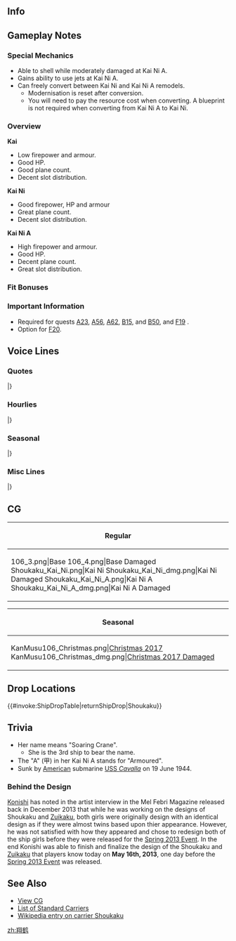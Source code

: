 ==Info==
{{KanmusuInfo|ID=106}}
{{KanmusuInfo|ID=106a}}
{{KanmusuInfo|ID=261}}
{{KanmusuInfo|ID=266}}

==Gameplay Notes==
===Special Mechanics===
* Able to shell while moderately damaged at Kai Ni A.
* Gains ability to use jets at Kai Ni A.
* Can freely convert between Kai Ni and Kai Ni A remodels.
** Modernisation is reset after conversion.
** You will need to pay the resource cost when converting. A blueprint is not required when converting from Kai Ni A to Kai Ni.

===Overview===
'''Kai'''
* Low firepower and armour.
* Good HP.
* Good plane count.
* Decent slot distribution.

'''Kai Ni'''
* Good firepower, HP and armour
* Great plane count.
* Decent slot distribution.

'''Kai Ni A'''
* High firepower and armour.
* Good HP.
* Decent plane count.
* Great slot distribution.

===Fit Bonuses===
{{:{{BASEPAGENAME}}/Equipment Bonuses}}
{{clear}}

===Important Information===
* Required for quests [[Quests#A23|A23]], [[Quests#A56|A56]], [[Quests#A62|A62]], [[Quests#B15|B15]], and [[Quests#B50|B50]], and [[Quests#F19|F19]] <Shoukaku>.
* Option for [[Quests#F20|F20]].

==Voice Lines==
===Quotes===
{{ShipquoteHeader}}
{{ShipquoteKai
|scenario = Introduction
|origin = 翔鶴型航空母艦一番艦、翔鶴です。瑞鶴とともに、これからも提督のお力に慣れればと思います。提督、どぞよろしくおねがいいたします。
|translation = I'm the 1st ship of the Shoukaku-class carriers, Shoukaku. Along with Zuikaku, I believe we'll be your strength from now on. I'm very pleased to make your acquaintance, Admiral.
|audio = Shoukaku-Intro.mp3
}}
<!--{{ShipquoteKai
|scenario = Introduction
|origin = 翔鶴型航空母艦一番艦、翔鶴です。一航戦ニ航戦の先輩方に少しでも近づけるように、瑞鶴と一緒に頑張ります。
|translation = I'm the 1st ship of the Shoukaku-class carriers, Shoukaku. Along with Zuikaku, I'll do my best to catch up a bit to my seniors in the 1st and 2nd CarDivs.<ref>Referring to Kaga & Akagi (CarDiv1) and Hiryuu & Souryuu (CarDiv2).</ref>
|audio = Shoukaku_1.ogg
}}-->
{{ShipquoteKai
|scenario = Introduction
|kai2 = yes
|origin = 翔鶴型航空母艦一番艦、翔鶴です。改装された翔鶴型、瑞鶴と共に、提督のお力になれればと思います。
|translation = I'm the 1st ship of the Shoukaku-class carriers, Shoukaku. As a remodelled Shoukaku-class, and with Zuikaku, I believe I can be a source of strength for you Admiral.
|audio = ShoukakuKai2-Introduction.ogg
}}
{{ShipquoteKai
|scenario = Library
|origin = 翔鶴型航空母艦1番艦の翔鶴です。
海軍軍縮条約失効後に設計建造された、本格的な大型正規空母として就役しました。
妹の瑞鶴と共に第五航空戦隊を編成します。あの惨劇の後は、先輩方の後を継いで戦線を支えました。
|translation = I'm the 1st ship of the Shoukaku-class carriers, Shoukaku.
I was commissioned as a fully-fledged fleet carrier that was designed and built after the expiration of the Washington Naval Treaty.<ref>The treaty expired in December 1936, she was laid down in December 1937.</ref>
Together with my sister Zuikaku, we were the 5th Carrier Division. We stood in for our seniors on the front line after that tragedy.<ref>Referring to the [https://en.wikipedia.org/wiki/Battle_of_Midway Battle of Midway] which saw Akagi, Kaga, Hiryuu and Souryuu sunk. Shoukaku and Zuikaku did not participate due to damage sustained in the [https://en.wikipedia.org/wiki/Battle_of_the_Coral_Sea Battle of the Coral Sea].</ref>
|audio = Shoukaku_25.ogg
}}
{{ShipquoteKai
|scenario = Library
|kai2 = yes
|origin = 翔鶴型航空母艦1番艦の翔鶴です。
海軍軍縮条約失効後に設計建造された、本格的な大型正規空母として就役しました。妹の瑞鶴と共に第五航空戦隊を編成します。
あの惨劇の後は、先輩方の後を継いで戦線を支えました。そして今、マリアナを超えて、提督と共に翔び続けたいと思います。
|translation = I'm the 1st ship of the Shoukaku-class carriers, Shoukaku.
I was commissioned as a fully-fledged fleet carrier that was designed and built after the expiration of the Washington Naval Treaty. Together with my sister Zuikaku, we were the 5th Carrier Division.
We stood in for our seniors on the front line after that tragedy. And now, after Marinara, I wish to continue soaring with you Admiral.
|audio = ShoukakuKai2-Library.ogg
}}
{{ShipquoteKai
|scenario = Secretary 1
|origin = 瑞鶴ったら、スカートあまり触らないで…って、あらやだ。提督！？
|translation = Hey Zuikaku, stop touching my skirt so much... Wha, oh dear. Admiral!?
|audio = Shoukaku_4.ogg
}}
{{ShipquoteKai
|scenario = Secretary 1 (Kai Ni A)
|kai2 = yes
|origin = 改造された新しい飛行甲板と航空機材、これが新時代の航空艤装。頑張ります！
|translation = A remodelled flight deck and aviation equipment, these are the carrier riggings of a new age. I'll do my best!
|audio = ShoukakuKai2A-Secretary 1.ogg
}}
{{ShipquoteKai
|scenario = Secretary 2
|origin = あら、瑞鶴…あなた、少し肌がきれいになったんじゃない？
|translation = Oh, Zuikaku... doesn't your skin look a bit prettier?
|audio = Shoukaku-Sec2.mp3
}}
<!--{{ShipquoteKai
|scenario = Secretary 2
|origin = 瑞鶴、あまり提督の邪魔しちゃダメよ？
|translation = Don't bother the Admiral so much alright Zuikaku?
|audio = Shoukaku_3.ogg
}}-->
{{ShipquoteKai
|scenario = Secretary 2
|kai2 = yes
|origin = 瑞鶴、あまり随伴艦の皆さんにご迷惑をお掛けしてはダメよ？…瑞鶴？瑞鶴！？
|translation = Don't trouble the ships acommpanying you so much alright Zuikaku? ...Zuikaku? Zuikaku!?
|audio = ShoukakuKai2-Secretary 2.ogg
}}
{{ShipquoteKai
|scenario = Secretary 3
|origin = 提督…？あの、なんでしょう？
|translation = Admira...? Ummm, what is it?
|audio = Shoukaku_2.ogg
}}
{{ShipquoteKai
|scenario = Secretary Idle
|origin = 提督？あの、そろそろポートモレスビーを…あの…その…
|translation = Admrial? Ummm, it's almost time to go to Port Moresby... Umm... That's...<ref>Shoukaku was severely damaged in [https://en.wikipedia.org/wiki/Operation_Mo Operation Mo] by USN carriers.</ref>
|audio = Shoukaku_29.ogg
}}
{{ShipquoteKai
|scenario = Secretary (Married)
|origin = 提督、いつも本当にお疲れ様です。少し休んでくださいね。
|translation = Thank you for all of your hard work Admiral. Please rest a bit ok.
|audio = Shoukaku_28.ogg
}}
{{ShipquoteKai
|scenario = Secretary (Married)
|kai2 = yes
|origin = 提督…私、あなたのお役に立てていますか？ふふっ…そう…ですか。よかった…、よかったで！
|translation = Admiral... am I of use to you? Ufufu~... Is... that so. That's good... I'm so happy!
|audio = ShoukakuKai2-Secretary Married.ogg
}}
{{ShipquoteKai
|scenario = Wedding
|origin = 提督ありがとうございます。見たこともない素敵な艦載機まで積んでくれて、本当に感謝の気持ちでいっぱいです。もし・・・もし・・・かなうなら、マリアナの後もずっと提督と一緒に・・・
|translation =Thank you very much Admiral. I'm really grateful that you've given me these wonderful planes I've never seen before. If... if... my wish comes true, I'll want to stay with you forever after Marinara Admiral...<ref>Shoukaku was sunk at the [https://en.wikipedia.org/wiki/Battle_of_the_Philippine_Sea Battle of the Philippine Sea] known in Japan as the 'Battle of Marinara'.</ref>
|audio = Shoukaku_24.ogg
}}
{{ShipquoteKai
|scenario = Player's Score
|origin = 提督、報告書をご覧になりますか？
|translation = Would you like to look at the report Admiral?
|audio = Shoukaku_8.ogg
}}
{{ShipquoteKai
|scenario = Joining the Fleet
|origin = 五航戦、翔鶴、出撃します！
|translation = CarDiv5, Shoukaku, sortieing!
|audio = Shoukaku_13.ogg
}}
{{ShipquoteKai
|scenario = Joining the Fleet
|kai2 = yes
|origin = 新編五航戦、旗艦翔鶴、出撃します！
|translation = New CarDiv5, flagship Shoukaku, sortieing!
|audio = ShoukakuKai2-Joining A Fleet.ogg
}}
{{ShipquoteKai
|scenario = Equipment 1
|origin = はい！これならいけそうです！
|translation = Yes! I can use this!
|audio = Shoukaku_9.ogg
}}
{{ShipquoteKai
|scenario = Equipment 1
|kai2 = yes
|origin = これが新型機材…あっ、はい！しっかり運用できるように努めますね。
|translation = So this is the new model equipment... Ah, yes! I'll put them to good use!
|audio = ShoukakuKai2-Equipment 1.ogg
}}
{{ShipquoteKai
|scenario = Equipment 2
|origin = 嬉しい！提督、感謝いたします！
|translation = I'm happy! Thanks Admiral!
|audio = Shoukaku_10.ogg
}}
{{ShipquoteKai
|scenario = Equipment 3
|origin = 瑞鶴…いいの？
|translation = Zuikaku... is this fine?
|audio = Shoukaku_26.ogg
}}
{{ShipquoteKai
|scenario = Equipment 3 (Kai Ni A)
|kai2 = yes
|origin = あら？何かしら…
|translation = Oh? I wonder what this is...
|audio = ShoukakuKai2A-Equipment 3.ogg
}}
{{ShipquoteKai
|scenario = Supply
|origin = 艦載機も補充しますね。
|translation = Replace the planes too alright.
|audio = Shoukaku_27.ogg
}}
{{ShipquoteKai
|scenario = Docking (Minor Damage)
|origin = ちょっとお風呂に...すぐ出るから...
|translation = I'll be in the bath for a while... I'll be right out...
|audio = Shoukaku_11.ogg
}}
{{ShipquoteKai
|scenario = Docking (Major Damage)
|origin = 私って、怪我しやすいのかしら...ねぇ、瑞鶴？
|translation = I get hurt pretty easily... Don't you think so Zuikaku?<ref>In every battle Zuikaku fought with Shoukaku, Zuikaku managed to escape undamged or with minor damage.</ref>
|audio = Shoukaku_12.ogg
}}
{{ShipquoteKai
|scenario = Construction
|origin = 提督、新造艦が完成いたしました。
|translation = A new ship is complete Admiral.
|audio = Shoukaku_5.ogg
}}
{{ShipquoteKai
|scenario = Returning from Sortie
|origin = 艦隊が帰投しました！みんな、本当にお疲れ様。
|translation = The fleet has returned to port! Thank you so much for your hard work everyone.
|audio = Shoukaku_7.ogg
}}
{{ShipquoteKai
|scenario = Starting a Sortie
|origin = いい？瑞鶴？行くわよ。機動部隊、出撃！
|translation = Ready Zuikaku? Let's go. Task force, sortie!
|audio = Shoukaku_14.ogg
}}
{{ShipquoteKai
|scenario = Starting a Sortie
|kai2 = yes
|origin = いい？瑞鶴？遅れないで。機動部隊、抜錨します！
|translation = Ready Zuikaku? Don't fall behind. Task force, setting sail!
|audio = ShoukakuKai2-Starting A Sortie.ogg
}}
{{ShipquoteKai
|scenario = Starting a Battle
|origin = 全航空隊、発艦はじめ！
|translation = All squadrons, begin takeoff!
|audio = Shoukaku_15.ogg
}}
{{ShipquoteKai
|scenario = Attack
|origin = 行くわよ。全機、突撃！
|translation = Here I go. All planes, attack!
|audio = Shoukaku_16.ogg
}}
{{ShipquoteKai
|scenario = Air Battle
|origin = 直援隊も攻撃隊の援護にまわって！
|translation = Escort squadron, cover the attacks squadron!
|audio = Shoukaku_17.ogg
}}
{{ShipquoteKai
|scenario = Night Battle
|origin = さぁて…何が出てくるの？潜水艦には気をつけてね。
|translation = Now... what's coming? I have to becareful of submarines.<ref>She was sunk by the [https://en.wikipedia.org/wiki/USS_Cavalla_(SS-244) USS Cavalla] at the Battle of the Philippine Sea.</ref> 
|audio = Shoukaku_18.ogg
}}
{{ShipquoteKai
|scenario = Night Battle (Kai Ni A)
|kai2 = yes
|origin = あら？またスコールかしら？瑞鶴、少し進路を変える？
|translation = Oh? Another squall? Shall we change our course a little Zuikaku?<ref>During the Battle of Coral Sea, Zuikaku, distant by around 1km, was under cover of a squall when American bombers arrived over the IJN carriers, forcing the enemy to focus on Shoukaku. Heavily damaged after the battle and being chased by submarines, Shoukaku nearly capsized in the squall, on her way back to Japan, due to amount of water she took while going at full speed.</ref>
|audio = ShoukakuKai2A-Night_Battle.ogg
}}
{{ShipquoteKai
|scenario = MVP
|origin = 提督、私やりました！艦載機の子達も、随伴艦の皆さんも本当に頑張ってくれました！感謝です！
|translation = I did it Admiral! My planes and the ships that accompanied me all did their best! I'm thankful!
|audio = Shoukaku_23.ogg
}}
{{ShipquoteKai
|scenario = Minor Damage 1
|origin = いっ、痛っ...まだやれるわ！
|translation = O-ow... I can still do this!
|audio = Shoukaku_19.ogg
}}
{{ShipquoteKai
|scenario = Minor Damage 2
|origin = も、もう！何で私ばっかり！
|translation = J-jeez! Why is it always me!
|audio = Shoukaku_20.ogg
}}
{{ShipquoteKai
|scenario = Minor Damage 2
|kai2 = yes
|origin = ・・・ん！痛い！ま…まだ発着艦できますか？
|translation = Ngh! That hurts! C...can I still takeoff and land?
|audio = ShoukakuKai2-Minor_Damage_2.ogg
}}
{{ShipquoteKai
|scenario = Major Damage
|origin = やられました！艦載機発着艦困難です！
|translation = They got me! I can't launch or retrieve planes anymore!<ref>During the [https://en.wikipedia.org/wiki/Battle_of_the_Santa_Cruz_Islands Battle of the Santa Cruz Islands], Shoukaku was hit by multiple bombs that ruined her flight deck and rendered her unable to continue air operations.</ref>
|audio = Shoukaku_21.ogg
}}
{{ShipquoteKai
|scenario = Major Damage
|kai2 = yes
|origin = 改装された翔鶴型、この程度で沈みはしません。飛行甲板は無事？うん、よかった！まだまだ戦います！
|translation = The remodelled Shoukaku-class won't sink from something like this. My flight deck is alright? Yup, thank goodness! I can still fight on!
|audio = ShoukakuKai2-Major_Damage.ogg
}}
{{ShipquoteKai
|scenario = Sunk
|origin = 私...また逝くのね...矢矧さん、秋月さん後は御願い...
|translation = I'm... passing on again... Yahagi-san, Akizuki-san, I leave the rest to you...
|audio = Shoukaku_22.ogg
}}
|} <references/>

{{clear}}

===Hourlies===
{{ShipquoteHeader | type = hourly}}
{{ShipquoteKai
|scenario = 00:00 
|origin = 提督？日付が変わったようです
|translation = Admiral? It seems that the date has changed.
|audio = Shoukaku_30.ogg
}}
{{ShipquoteKai
|scenario = 01:00 
|origin = マルヒトマルマル。お知らせします。
|translation = 0100. Just letting you know.
|audio = Shoukaku_31.ogg
}}
{{ShipquoteKai
|scenario = 02:00 
|origin = マルフタマルマル。お知らせしますね
|translation = 0200. Just letting you know ok.
|audio = Shoukaku_32.ogg
}}
{{ShipquoteKai
|scenario = 03:00 
|origin = 提督、現在時刻マルサンマルマルです
|translation = The time is now 0300 Admiral.
|audio = Shoukaku_33.ogg
}}
{{ShipquoteKai
|scenario = 04:00 
|origin = マルヨンマルマル･･･まっ、まだ起きてますっ！
|translation = 0400... I-I'm still awake!
|audio = Shoukaku_34.ogg
}}
{{ShipquoteKai
|scenario = 05:00 
|origin = 現在時刻、マルゴーマルマル。夜明けですね。
|translation = The time is now 0500. It's dawn huh.
|audio = Shoukaku_35.ogg
}}
{{ShipquoteKai
|scenario = 06:00 
|origin = マルロクマルマル。艦娘たちに総員起床をかけますね。
|translation = 0600. I'll go wake the rest of the ship girls alright.
|audio = Shoukaku_36.ogg
}}
{{ShipquoteKai
|scenario = 07:00 
|origin = マルナナマルマルです。朝ご飯何にしましょう？
|translation = It's 0700. What do you want for breakfast?
|audio = Shoukaku_37.ogg
}}
{{ShipquoteKai
|scenario = 08:00 
|origin = マルハチマルマル。今日も頑張りましょう。
|translation = 0800. I'll do my best today too.
|audio = Shoukaku_38.ogg
}}
{{ShipquoteKai
|scenario = 09:00 
|origin = 現在時刻マルキューマルマルです。索敵機出しますか？
|translation = The time is now 0900. Shall I launch the scouts?<ref>Scouts were launched twice per day, once in the morning around this time and once again in the afternoon.</ref>
|audio = Shoukaku_39.ogg
}}
{{ShipquoteKai
|scenario = 10:00 
|origin = 時刻はヒトマルマルマルです。瑞鶴、大丈夫かしら？
|translation = It's now 1000. I wonder if Zuikaku is alright?
|audio = Shoukaku_40.ogg
}}
{{ShipquoteKai
|scenario = 11:00 
|origin = ヒトヒトマルマル。そろそろお昼の準備ですね。
|translation = 1100. It's almost time to get ready for lunch.
|audio = Shoukaku_41.ogg
}}
{{ShipquoteKai
|scenario = 12:00 
|origin = 提督、ヒトフタマルマルです。お昼にしましょう。
|translation = It's 1200 Admiral. Let's have lunch.
|audio = Shoukaku_42.ogg
}}
{{ShipquoteKai
|scenario = 13:00 
|origin = 時刻はヒトサンマルマルです。
|translation = It's now 1300.
|audio = Shoukaku_43.ogg
}}
{{ShipquoteKai
|scenario = 14:00 
|origin = 現在時刻ヒトヨンマルマル。提督、お疲れですか？
|translation = The time is now 1400. Are you tired Admiral?
|audio = Shoukaku_44.ogg
}}
{{ShipquoteKai
|scenario = 15:00 
|origin = ヒトゴーマルマルです。そろそろ作戦開始ですね。
|translation = It's 1500. It's almost time to begin operations right.
|audio = Shoukaku_45.ogg
}}
{{ShipquoteKai
|scenario = 16:00 
|origin = ヒトロクマルマルです。直掩機出しますね。
|translation = It's 1600. I'll deploy the CAP.<ref>CAP means [https://en.wikipedia.org/wiki/Combat_air_patrol Combat Air Patrol] where interceptors are deployed on patrol to defend an area.</ref>
|audio = Shoukaku_46.ogg
}}
{{ShipquoteKai
|scenario = 17:00 
|origin = ヒトナナマルマルです。夕日が綺麗ですね、提督。
|translation = It's 1700. Isn't the sunset beautiful Admiral?
|audio = Shoukaku_47.ogg
}}
{{ShipquoteKai
|scenario = 18:00 
|origin = ヒトハチマルマル。日没です。
|translation = 1800. It's sundown.
|audio = Shoukaku_48.ogg
}}
{{ShipquoteKai
|scenario = 19:00 
|origin = 時刻はヒトキューマルマルです。
|translation = It's now 1900.
|audio = Shoukaku_49.ogg
}}
{{ShipquoteKai
|scenario = 20:00 
|origin = フタマルマルマルです。何か騒いでいる軽巡が居ますね、何かしら？
|translation = It's 2000. There seem to be some noisy light cruisers here for some reason.
|audio = Shoukaku_50.ogg
}}
{{ShipquoteKai
|scenario = 21:00 
|origin = 現在時刻、フタヒトマルマルです。
|translation = The time is now 2100.
|audio = Shoukaku_51.ogg
}}
{{ShipquoteKai
|scenario = 22:00 
|origin = フタフタマルマルです、提督･･･そろそろお疲れですか？
|translation = It's 2200. Are you... getting tired soon Admiral?
|audio = Shoukaku_52.ogg
}}
{{ShipquoteKai
|scenario = 23:00 
|origin = 現在時刻フタサンマルマルです。そろそろお休みになりますか？
|translation = The time is now 2300. Are you going to rest soon?
|audio = Shoukaku_53.ogg
}}
|} <references/>

{{clear}}

===Seasonal===
{{SeasonalHeaderOld}}
{{SeasonalQuote
|scenario = [[Seasonal/Second_Anniversary|2nd Anniversary]]
|origin = 二周年…私も、とても嬉しく思います。…瑞鶴、瑞鶴？あら？…瑞鶴！？いないの！？
|translation =	It’s the 2nd anniversary… I feel very happy too… Zuikaku, Zuikaku? Huh? …Zuikaku!? She’s gone!?
|audio = 106_Shoukaku_2ndAnniv.mp3
|notes = 
}}
{{SeasonalQuote
|scenario = [[Seasonal/Rainy_Season_2015|Rainy Season 2015]]
|origin = 梅雨の季節ですね。MO作戦の頃を思い出します。あのときのスコールは…ね、瑞鶴？
|translation =	It’s the rainy season. It reminds me of Operation MO. There was a squall at the time… Right, Zuikaku?
|audio = Shoukaku_Rainy_Secretary_1.ogg
|notes = Referring to the [https://en.wikipedia.org/wiki/Battle_of_the_Coral_Sea Battle of the Coral Sea].
}}
{{SeasonalQuote
|scenario = [[Seasonal/Early_Summer_Season_Update|Early Summer 2015]]
|origin = 瑞鶴、新しい水着を買ったの？あら♪いいわねぇ。とても可愛いわ…。えっ、私？私は去年のでいいわ…。えっ？そう…？そうかしら…。
|translation =	Did you buy a new swimsuit, Zuikaku? Oh my♪ It looks good. It looks really cute… Eh, me? I’m fine with last year’s… Eh? Really…? Is that so…
|audio = Shoukaku_Early_Summer_HQ.ogg
|notes =
}}
{{SeasonalQuote
|scenario = [[Seasonal/Early_Autumn_2015_Seasonal_Update|Early Autumn 2015]]
|origin = 秋。そうね瑞鶴。秋は、少し寂しい気持ちになるわね。うん。今は、平気よ。
|translation =	Autumn. That’s right, Zuikaku. Autumn makes me feel a bit lonely. Yeah. I’m fine now.
|audio = Shoukaku_Early_Autumn2015.ogg
|notes =
}}
{{SeasonalQuote
|scenario = [[Seasonal/Christmas_2015|Christmas 2015]]
|origin = 瑞鶴？どうしたの？何をそんなにイライラしているの？せっかくのクリスマス…これを食べて落ち着いて。えっ？えぇ～？？
|translation =	Zuikaku? What’s wrong? Why do you look so annoyed? It’s Christmas so… eat this and calm down. Eh? Eeeh??
|audio = Shoukaku_Christmas_2015_Sec1.ogg
|notes =
}}
{{SeasonalQuote
|scenario = [[Seasonal/End_of_Year_2015|End of Year 2015]]
|origin = 師走はやはりいろいろと忙しいわね。瑞鶴、その布巾は食器用よ！あぁ、違うの！こっちを…！きゃ！いったた…あぁ、いやだ！
|translation =	There’s definitely a lot to do in December. That cloth is for the dishes, Zuikaku! Ah, not that one! This one…! Kyah! Ow… Ah, oh no!
|audio = Shoukaku_Year_End_2015_Sec1.ogg
|notes = 
}}
{{SeasonalQuote
|scenario = [[Seasonal/New_Year_2016|New Year 2016]]
|origin = 提督、新年あけましておめでとうございます！本年も妹の瑞鶴共々、どぞよろしく致します。
|translation =	Happy New Year, Admiral! Please take care of my sister Zuikaku and I this year too.
|audio = Shoukaku_New_Years_Day_2016.ogg
|notes = 
}}
{{SeasonalQuote
|scenario = [[Seasonal/Setsubun_2016|Setsubun 2016]]
|origin = 瑞鶴、節分よ。…うぅん、心配しないで。鬼役は私に任せて。慣れているから…。
|translation =	It’s Setsubun, Zuikaku. …No, don’t worry. Leave playing the Oni to me. I’m already used to it…
|audio = Shoukaku_Setsubun_2016_Sec1.ogg
|notes = 
}}
{{SeasonalQuote
|scenario = [[Seasonal/Valentine%27s_Day_2016|Valentine’s Day 2016]]
|origin = 提督、もしよろしければこちらをお受け取りいただけないでしょうか？あぁ、よかった。ありがとうございます。
|translation =	If it’s alright with you, will you please accept this, Admiral? Ah, thank goodness. Thank you very much.
|audio = Shoukaku_Valentine_Sec1.ogg
|notes = 
}}
{{SeasonalQuote
|scenario = [[Seasonal/White_Day_2016|White Day 2016]]
|origin = 提督、これを私に？お返し、ですか？あらやだ、ありがとうございます！楽しみです♪…瑞鶴？瑞鶴、何を怒っているの？
|translation =	Is this for me, Admiral? A return gift? You shouldn’t have, thank you very much! I’m happy♪ …Zuikaku? Why are you getting angry?
|audio = Shoukaku_White_Day_2016.ogg
|notes = 
}}
{{SeasonalQuote
|scenario = [[Seasonal/Coming_of_Spring_2016|Spring 2016]]
|origin = 少しずつ、春の陽気になってきました。提督、お花見、瑞鶴と三人で行きたいですね。
|translation =	It’s becoming spring little by little. I want to go cherry blossom viewing with you and Zuikaku, Admiral.
|audio = Shoukaku_Spring_2016_Sec1.ogg
|notes = 
}}
{{SeasonalQuote
|scenario = [[Seasonal/Third_Anniversary|3rd Anniversary]]
|origin = 三周年、私もとてもうれしく思います！瑞鶴？瑞鶴？瑞鶴？もう、瑞鶴…またいないの？
|translation =	I’m really happy it’s the 3rd Anniversary! Zuikaku? Zuikaku? Zuikaku? Jeez… She’s gone again?
|audio = Shoukaku_3rd_Anniversary_Sec1.mp3
|notes = 
}}
{{SeasonalQuote
|scenario = [[Seasonal/Valentine%27s_Day_2018|Valentine’s Day 2018]]
|origin = 提督、こちらです！あぁ、急がなくても大丈夫。私はちょうど今来たところなんです。あの、提督、もしよかったら…
|translation =	Over here, Admiral! Ah, you don’t have to hurry. I just got here myself. Umm, Admiral, if you don’t mind…
|audio = Shoukaku_Kantai_Kessen_2018_Sec1.mp3
|notes = Secretary 1
}}
{{SeasonalQuote
|scenario = [[Seasonal/Valentine%27s_Day_2018|Valentine’s Day 2018]]
|origin = 提督、もしよろしければ、こちらをお受けっ取りいだたけないでしょうか？あぁ、良かった。ありがとうございます。
|translation =	If you don’t mind, can you please accept this, Admiral? Ah, wonderful. Thank you very much.
|audio =  Shoukaku_Kantai_Kessen_2018_Sec2.mp3
|notes = Secretary 2
}}
{{SeasonalQuote
|scenario = [[Seasonal/White_Day_2018|Spring 2018]]
|origin = 少しずつ春のよう気になってきました。提督、お花見、瑞鶴と三人で行きたいですね。
|translation =	It’s starting to feel a bit like spring. I’d like to go cherry blossom viewing together with you and Zuikaku, Admiral.
|audio = Shoukaku_Spring_2018_Sec1.mp3
|notes = 
}}
{{SeasonalQuote
|scenario = [[Seasonal/Fifth_Anniversary|5th Anniversary]]
|origin = ついに艦隊は五周年。私も、とっても嬉しく思います。ねぇ、瑞鶴？瑞鶴は…あ、あら、瑞鶴？いないの？
|translation =	It’s finally the fleet’s 5th Anniversary. I’m feeling very happy too. Right, Zuikaku? Zuikaku is… H-huh, Zuikaku? She’s not here?
|audio = Shoukaku_5th_Anniversary_Sec1.mp3
|notes = 
}}
{{SeasonalQuote
|scenario = [[Seasonal/Saury_2018|Saury 2018]]
|origin = なるほど、秋刀魚漁には光が大事なんですね。了解です。じゃあ、これもつかえるかしら。あぁ、いけそうです!
|translation =	I see, lights are important for saury fishing. Roger that. Then, I wonder if I can use this. Ah, it works!
|audio = Shoukaku_Sec1_Saury_2018.mp3
|notes = 
}}
{{SeasonalQuote
|scenario = [[Seasonal/Seventh_Anniversary|7th Anniversary 2020]]
|origin = 七周年。私もとっても嬉しく思います！感謝ですね？ねぇ、瑞鶴？あら、瑞鶴は…あぁ、そこにいたのね。
|translation =	It's the 7th Anniversary. I'm really happy about this! We're so thankful, aren't we? Right, Zuikaku? Huh, where is she... Ah, there she is.
|audio = Shoukaku_7th_Anniversary_Secretary_2.mp3
|notes = Secretary 2
}}
{{SeasonalQuote
|scenario = [[Seasonal/Eighth_Anniversary|8th Anniversary]]
|origin = ついに艦隊は八周年。私も、とっても嬉しく思います。ねぇ、瑞鶴？…ん、瑞鶴？あら、瑞鶴？いないの？あら…あ、あなたもお祝いを？ありがとう。感謝、ですね？
|translation =	It's the fleet's 8th Anniversary. I'm feeling really happy too. Right, Zuikaku? ...Hmmm, Zuikaku? Huh, Zuikaku? Where are you? Oh... A-are you celebrating too? Thank you. You're grateful for everything, aren't you?
|audio = Shoukaku_8th Anniversary_Secretary_1.mp3
|notes = 
}}
|}<references/>

{{clear}}

===Misc Lines===
{{SeasonalHeaderOld}}
{{SeasonalQuote
|scenario = [[Seasonal/Final_Battle|Eve of the Final Battle 2018]]
|origin = あのあとの戦い…そうなのね。私達の機動部隊、そして、瑞鶴の最後の戦い。
|translation =	The next battle… That’s right. It’s our Mobile Force’s, and Zuikaku’s, final battle.
|audio = Shoukaku_Eve_of_Final_Battle_Sec3.mp3
|notes = Secretary 3
}}
{{SeasonalQuote
|scenario = [[Seasonal/Final_Battle|Eve of the Final Battle 2018]]
|origin = 瑞鶴、心配しないで。私がいる、そしてみんなも。
|translation =	Don’t worry, Zuikaku. I’m here, and so is everyone else.
|audio = Shoukaku_Kantai_Kessen_2018_Sec3.mp3
|notes = Secretary 3
}}
{{SeasonalQuote
|scenario = [[Seasonal/Final_Battle|Final Battle 2018]]
|origin = 第三艦隊、小沢機動部隊、旗艦翔鶴、出撃します！
|translation =	3rd Fleet, Ozawa Mobile Force flagship, Shoukaku, sortieing!
|audio = Shoukaku_Kantai_Kessen_2018_JoinFleet.mp3
|notes = Joining the Fleet
}}
{{SeasonalQuote
|scenario = [[Seasonal/Final_Battle|Final Battle 2018]]
|origin = 瑞鶴を、みんあを守って。翔鶴航空隊、発艦！
|translation =	I’ll protect Zuikaku and everyone else. Air wing, take off!
|audio = Shoukaku_Kantai_Kessen_2018_Atk.mp3
|notes = Attack
}}
{{SeasonalQuote
|scenario = [[Seasonal/Final_Battle|Final Battle 2018]]
|origin = 瑞鶴、私が前に出ます！
|translation =	I’ll be going on ahead, Zuikaku!
|audio = Shoukaku_Kantai_Kessen_2018_MinorDmg1.mp3
|notes = Minor Damage 1
}}
{{SeasonalQuote
|scenario = [[Seasonal/Final_Battle|Final Battle 2018]]
|origin = 瑞鶴、提督、お疲れ様でした。私もずっと一緒に…
|translation =	Zuikaku, Admiral; good work. I’ll always be with you…
|audio = Shoukaku_ShoGo_2018_End1.mp3
|notes = Plays upon completion of Winter 2018 E7. See [Winter_2018_Event event page] for proper order.
}}
|}<references/>

{{clear}}

==CG==
{| class="mw-collapsible mw-collapsed wikitable" style="width: 100%;"
!Regular
|-
|<gallery>
106_3.png|Base
106_4.png|Base Damaged
Shoukaku_Kai_Ni.png|Kai Ni
Shoukaku_Kai_Ni_dmg.png|Kai Ni Damaged
Shoukaku_Kai_Ni_A.png|Kai Ni A
Shoukaku_Kai_Ni_A_dmg.png|Kai Ni A Damaged
</gallery>
|}

{| class="mw-collapsible mw-collapsed wikitable" style="width: 100%;"
!Seasonal
|-
|<gallery>
KanMusu106_Christmas.png|[[Seasonal/Christmas_2017|Christmas 2017]]
KanMusu106_Christmas_dmg.png|[[Seasonal/Christmas_2017|Christmas 2017 Damaged]]
</gallery>
|}

== Drop Locations ==
{{#invoke:ShipDropTable|returnShipDrop|Shoukaku}}

==Trivia==
*Her name means "Soaring Crane".
**She is the 3rd ship to bear the name.
*The "A" (甲) in her Kai Ni A stands for "Armoured".
*Sunk by [http://en.wikipedia.org/wiki/United_States_Navy American] submarine [http://en.wikipedia.org/wiki/USS_Cavalla_(SS-244) USS ''Cavalla''] on 19 June 1944.

===Behind the Design===
[[Konishi]] has noted in the artist interview in the Mel Febri Magazine released back in December 2013 that while he was working on the designs of Shoukaku and [[Zuikaku]], both girls were originally design with an identical design as if they were almost twins based upon thier appearance. However, he was not satisfied with how they appeared and chose to redesign both of the ship girls before they were released for the [[Spring 2013 Event]]. In the end Konishi was able to finish and finalize the design of the Shoukaku and [[Zuikaku]] that players know today on '''May 16th, 2013''', one day before the [[Spring 2013 Event]] was released.

==See Also==
*[[{{PAGENAMEE}}/Gallery|View {{PAGENAME}} CG]]
*[[EliteCV|List of Standard Carriers]]
*[[wikipedia:Japanese aircraft carrier Shōkaku|Wikipedia entry on carrier Shoukaku]]
{{shiplist}}
[[zh:翔鹤]]